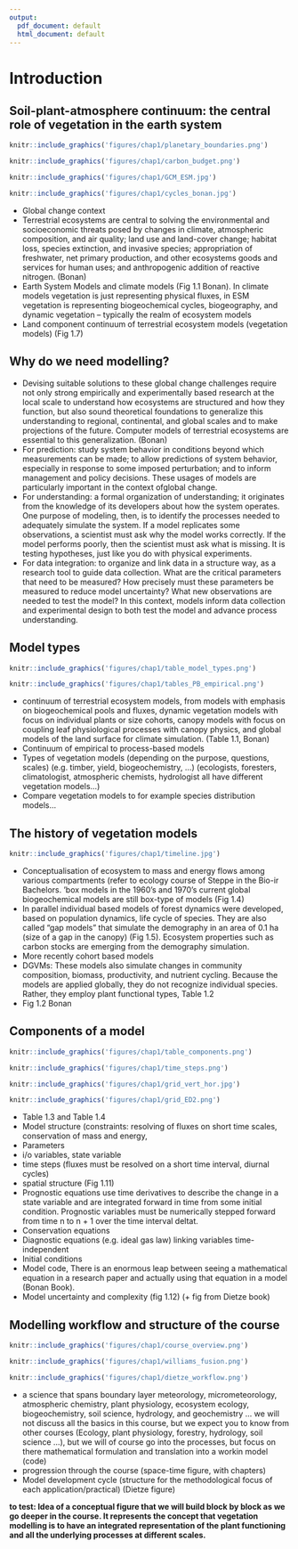 ```yaml
---
output:
  pdf_document: default
  html_document: default
---
```


\mainmatter

# Introduction {#intro}
## Soil-plant-atmosphere continuum: the central role of vegetation in the earth system

```r
knitr::include_graphics('figures/chap1/planetary_boundaries.png')
```

```r
knitr::include_graphics('figures/chap1/carbon_budget.png')
```

```r
knitr::include_graphics('figures/chap1/GCM_ESM.jpg')
```

```r
knitr::include_graphics('figures/chap1/cycles_bonan.jpg')
```


- Global change context
- Terrestrial ecosystems are central to solving the environmental and socioeconomic threats posed by changes in climate, atmospheric composition, and air quality; land use and land-cover change; habitat loss, species extinction, and invasive species; appropriation of freshwater, net primary production, and other ecosystems goods and services for human uses; and anthropogenic addition of reactive nitrogen. (Bonan)
- Earth System Models and climate models (Fig 1.1 Bonan). In climate models vegetation is just representing physical fluxes, in ESM vegetation is representing biogeochemical cycles, biogeography, and dynamic vegetation – typically the realm of ecosystem models
- Land component  continuum of terrestrial ecosystem models (vegetation models) (Fig 1.7)

## Why do we need modelling?

- Devising suitable solutions to these global change challenges require not only strong empirically and experimentally based research at the local scale to understand how ecosystems are structured and how they function, but also sound theoretical foundations to generalize this understanding to regional, continental, and global scales and to make projections of the future. Computer models of terrestrial ecosystems are essential to this generalization. (Bonan)
- For prediction: study system behavior in conditions beyond which measurements can be made; to allow predictions of system behavior, especially in response to some imposed perturbation; and to inform management and policy decisions. These usages of models are particularly important in the context ofglobal change.
- For understanding: a formal organization of understanding; it originates from the knowledge of its developers about how the system operates. One purpose of modeling, then, is to identify the processes needed to adequately simulate the system. If a model replicates some observations, a scientist must ask why the model works correctly. If the model performs poorly, then the scientist
must ask what is missing. It is testing hypotheses, just like you do with physical experiments. 
- For data integration: to organize and link data in a structure way,  as a research tool to guide data collection. What are the critical parameters that need to be measured? How precisely must these parameters be measured to reduce model uncertainty? What new observations are needed to test the model? In this context, models inform data collection and experimental design to both test the model and advance process understanding.

## Model types

```r
knitr::include_graphics('figures/chap1/table_model_types.png')
```

```r
knitr::include_graphics('figures/chap1/tables_PB_empirical.png')
```

- continuum of terrestrial ecosystem models, from models with emphasis on biogeochemical pools and fluxes, dynamic vegetation models with focus on individual plants or size cohorts, canopy models with focus on coupling leaf physiological processes with canopy physics, and global models of the land surface for climate simulation. (Table 1.1, Bonan)
- Continuum of empirical to process-based models
- Types of vegetation models (depending on the purpose, questions, scales) (e.g. timber, yield, biogeochemistry, …) (ecologists, foresters, climatologist, atmospheric chemists, hydrologist all have different vegetation models…)
- Compare vegetation models to for example species distribution models…


## The history of vegetation models

```r
knitr::include_graphics('figures/chap1/timeline.jpg')
```

- Conceptualisation of ecosystem to mass and energy flows among various compartments  (refer to ecology course of Steppe in the Bio-ir Bachelors.  ‘box models in the 1960’s and 1970’s  current global biogeochemical models are still box-type of models (Fig 1.4)
- In parallel individual based models of forest dynamics were developed, based on population dynamics, life cycle of species. They are also called “gap models” that simulate the demography in an area of 0.1 ha (size of a gap in the canopy) (Fig 1.5). Ecosystem properties such as carbon stocks are emerging from the demography simulation.
- More recently  cohort based models
- DGVMs: These models also simulate changes in community composition, biomass, productivity, and nutrient cycling. Because the models are applied globally, they do not recognize individual species. Rather, they employ plant functional types, Table 1.2
- Fig 1.2 Bonan

## Components of a model

```r
knitr::include_graphics('figures/chap1/table_components.png')
```

```r
knitr::include_graphics('figures/chap1/time_steps.png')
```

```r
knitr::include_graphics('figures/chap1/grid_vert_hor.jpg')
```

```r
knitr::include_graphics('figures/chap1/grid_ED2.png')
```

- Table 1.3 and Table 1.4
- Model structure (constraints: resolving of fluxes on short time scales, conservation of mass and energy, 
- Parameters
- i/o variables, state variable
- time steps (fluxes must be resolved on a short time interval, diurnal cycles) 
- spatial structure (Fig 1.11)
- Prognostic equations use time derivatives to describe the change in a state variable and are integrated forward in time from some initial condition. Prognostic variables must be numerically stepped forward from time n to n + 1 over the time interval deltat.
- Conservation equations
- Diagnostic equations (e.g. ideal gas law) linking variables time-independent
- Initial conditions
- Model code, There is an enormous leap between seeing a mathematical equation in a research paper and actually using that equation in a model (Bonan Book).
- Model uncertainty and complexity (fig 1.12) (+ fig from Dietze book)

## Modelling workflow and structure of the course

```r
knitr::include_graphics('figures/chap1/course_overview.png')
```

```r
knitr::include_graphics('figures/chap1/williams_fusion.png')
```

```r
knitr::include_graphics('figures/chap1/dietze_workflow.png')
```

- a science that spans boundary layer meteorology, micrometeorology, atmospheric chemistry, plant physiology, ecosystem ecology, biogeochemistry, soil science, hydrology, and geochemistry …  we will not discuss all the basics in this course, but we expect you to know from other courses (Ecology, plant physiology, forestry, hydrology, soil science …), but we will of course go into the processes, but focus on there mathematical formulation and translation into a workin model (code)
- progression through the course (space-time figure, with chapters)
- Model development cycle (structure for the methodological focus of each application/practical) (Dietze figure)

**to test: Idea of a conceptual figure that we will build block by block as we go deeper in the course. It represents the concept that vegetation modelling is to have an integrated representation of the plant functioning and all the underlying processes at different scales. **
